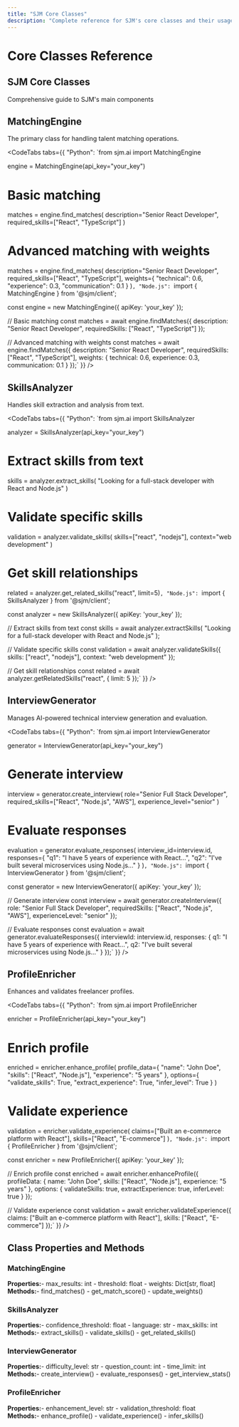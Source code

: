 ```yaml
---
title: "SJM Core Classes"
description: "Complete reference for SJM's core classes and their usage"
---
```


# Core Classes Reference

<FuturisticCard>
  <div className="flex items-center justify-between">
    <h2 className="text-2xl font-bold mb-2">SJM Core Classes</h2>
    <div className="text-gray-400">
      Comprehensive guide to SJM's main components
    </div>
  </div>
</FuturisticCard>

## MatchingEngine

The primary class for handling talent matching operations.

<CodeTabs
  tabs={{
    "Python": `from sjm.ai import MatchingEngine

engine = MatchingEngine(api_key="your_key")

# Basic matching

matches = engine.find_matches(
description="Senior React Developer",
required_skills=["React", "TypeScript"]
)

# Advanced matching with weights

matches = engine.find_matches(
description="Senior React Developer",
required_skills=["React", "TypeScript"],
weights={
"technical": 0.6,
"experience": 0.3,
"communication": 0.1
}
)`,
    "Node.js": `import { MatchingEngine } from '@sjm/client';

const engine = new MatchingEngine({
apiKey: 'your_key'
});

// Basic matching
const matches = await engine.findMatches({
description: "Senior React Developer",
requiredSkills: ["React", "TypeScript"]
});

// Advanced matching with weights
const matches = await engine.findMatches({
description: "Senior React Developer",
requiredSkills: ["React", "TypeScript"],
weights: {
technical: 0.6,
experience: 0.3,
communication: 0.1
}
});`
}}
/>

## SkillsAnalyzer

Handles skill extraction and analysis from text.

<CodeTabs
  tabs={{
    "Python": `from sjm.ai import SkillsAnalyzer

analyzer = SkillsAnalyzer(api_key="your_key")

# Extract skills from text

skills = analyzer.extract_skills(
"Looking for a full-stack developer with React and Node.js"
)

# Validate specific skills

validation = analyzer.validate_skills(
skills=["react", "nodejs"],
context="web development"
)

# Get skill relationships

related = analyzer.get_related_skills("react", limit=5)`,
    "Node.js": `import { SkillsAnalyzer } from '@sjm/client';

const analyzer = new SkillsAnalyzer({
apiKey: 'your_key'
});

// Extract skills from text
const skills = await analyzer.extractSkills(
"Looking for a full-stack developer with React and Node.js"
);

// Validate specific skills
const validation = await analyzer.validateSkills({
skills: ["react", "nodejs"],
context: "web development"
});

// Get skill relationships
const related = await analyzer.getRelatedSkills("react", { limit: 5 });`
}}
/>

## InterviewGenerator

Manages AI-powered technical interview generation and evaluation.

<CodeTabs
  tabs={{
    "Python": `from sjm.ai import InterviewGenerator

generator = InterviewGenerator(api_key="your_key")

# Generate interview

interview = generator.create_interview(
role="Senior Full Stack Developer",
required_skills=["React", "Node.js", "AWS"],
experience_level="senior"
)

# Evaluate responses

evaluation = generator.evaluate_responses(
interview_id=interview.id,
responses={
"q1": "I have 5 years of experience with React...",
"q2": "I've built several microservices using Node.js..."
}
)`,
    "Node.js": `import { InterviewGenerator } from '@sjm/client';

const generator = new InterviewGenerator({
apiKey: 'your_key'
});

// Generate interview
const interview = await generator.createInterview({
role: "Senior Full Stack Developer",
requiredSkills: ["React", "Node.js", "AWS"],
experienceLevel: "senior"
});

// Evaluate responses
const evaluation = await generator.evaluateResponses({
interviewId: interview.id,
responses: {
q1: "I have 5 years of experience with React...",
q2: "I've built several microservices using Node.js..."
}
});`
}}
/>

## ProfileEnricher

Enhances and validates freelancer profiles.

<CodeTabs
  tabs={{
    "Python": `from sjm.ai import ProfileEnricher

enricher = ProfileEnricher(api_key="your_key")

# Enrich profile

enriched = enricher.enhance_profile(
profile_data={
"name": "John Doe",
"skills": ["React", "Node.js"],
"experience": "5 years"
},
options={
"validate_skills": True,
"extract_experience": True,
"infer_level": True
}
)

# Validate experience

validation = enricher.validate_experience(
claims=["Built an e-commerce platform with React"],
skills=["React", "E-commerce"]
)`,
    "Node.js": `import { ProfileEnricher } from '@sjm/client';

const enricher = new ProfileEnricher({
apiKey: 'your_key'
});

// Enrich profile
const enriched = await enricher.enhanceProfile({
profileData: {
name: "John Doe",
skills: ["React", "Node.js"],
experience: "5 years"
},
options: {
validateSkills: true,
extractExperience: true,
inferLevel: true
}
});

// Validate experience
const validation = await enricher.validateExperience({
claims: ["Built an e-commerce platform with React"],
skills: ["React", "E-commerce"]
});`
}}
/>

## Class Properties and Methods

### MatchingEngine

<FuturisticCard>
  <div className="space-y-2">
    <div className="font-mono text-sm">
      <strong>Properties:</strong>- max_results: int - threshold: float -
      weights: Dict[str, float]
    </div>
    <div className="font-mono text-sm">
      <strong>Methods:</strong>- find_matches() - get_match_score() -
      update_weights()
    </div>
  </div>
</FuturisticCard>

### SkillsAnalyzer

<FuturisticCard>
  <div className="space-y-2">
    <div className="font-mono text-sm">
      <strong>Properties:</strong>- confidence_threshold: float - language: str
      - max_skills: int
    </div>
    <div className="font-mono text-sm">
      <strong>Methods:</strong>- extract_skills() - validate_skills() -
      get_related_skills()
    </div>
  </div>
</FuturisticCard>

### InterviewGenerator

<FuturisticCard>
  <div className="space-y-2">
    <div className="font-mono text-sm">
      <strong>Properties:</strong>- difficulty_level: str - question_count: int
      - time_limit: int
    </div>
    <div className="font-mono text-sm">
      <strong>Methods:</strong>- create_interview() - evaluate_responses() -
      get_interview_stats()
    </div>
  </div>
</FuturisticCard>

### ProfileEnricher

<FuturisticCard>
  <div className="space-y-2">
    <div className="font-mono text-sm">
      <strong>Properties:</strong>- enhancement_level: str -
      validation_threshold: float
    </div>
    <div className="font-mono text-sm">
      <strong>Methods:</strong>- enhance_profile() - validate_experience() -
      infer_skills()
    </div>
  </div>
</FuturisticCard>
